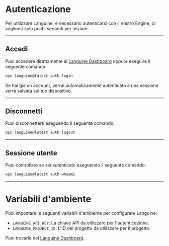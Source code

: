 # Autenticazione

Per utilizzare Languine, è necessario autenticarsi con il nostro Engine, ci vogliono solo pochi secondi per iniziare.

---

## Accedi

Puoi accedere direttamente al [Languine Dashboard](https://languine.ai/login) oppure eseguire il seguente comando:

```bash title="Terminale"
npx languine@latest auth login
```


Se hai già un account, verrai automaticamente autenticato e una sessione verrà salvata sul tuo dispositivo.

---

## Disconnetti

Puoi disconnetterti eseguendo il seguente comando:

```bash title="Terminale"
npx languine@latest auth logout
```

---

## Sessione utente

Puoi controllare se sei autenticato eseguendo il seguente comando:

```bash title="Terminale"
npx languine@latest auth whoami
```

---


# Variabili d'ambiente

Puoi impostare le seguenti variabili d'ambiente per configurare Languine:

- `LANGUINE_API_KEY`: La chiave API da utilizzare per l'autenticazione.
- `LANGUINE_PROJECT_ID`: L'ID del progetto da utilizzare per il progetto.

Puoi trovarle nel [Languine Dashboard](https://languine.ai/login).